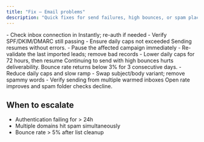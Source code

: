```yaml
---
title: "Fix — Email problems"
description: "Quick fixes for send failures, high bounces, or spam placement."
---
```


<AccordionGroup>
<Accordion title="Can’t send emails">
  - Check inbox connection in Instantly; re-auth if needed
  - Verify SPF/DKIM/DMARC still passing
  - Ensure daily caps not exceeded
  <Check>Sending resumes without errors.</Check>
</Accordion>

<Accordion title="High bounce rate (≥ 3%)">
    - Pause the affected campaign immediately - Re-validate the last imported leads; remove bad
    records - Lower daily caps for 72 hours, then resume
    <Warning>Continuing to send with high bounces hurts deliverability.</Warning>
    <Check>Bounce rate returns below 3% for 3 consecutive days.</Check>
</Accordion>

<Accordion title="Landing in spam">
  - Reduce daily caps and slow ramp
  - Swap subject/body variant; remove spammy words
  - Verify sending from multiple warmed inboxes
  <Check>Open rate improves and spam folder checks decline.</Check>
</Accordion>
</AccordionGroup>

## When to escalate

-   Authentication failing for > 24h
-   Multiple domains hit spam simultaneously
-   Bounce rate > 5% after list cleanup
